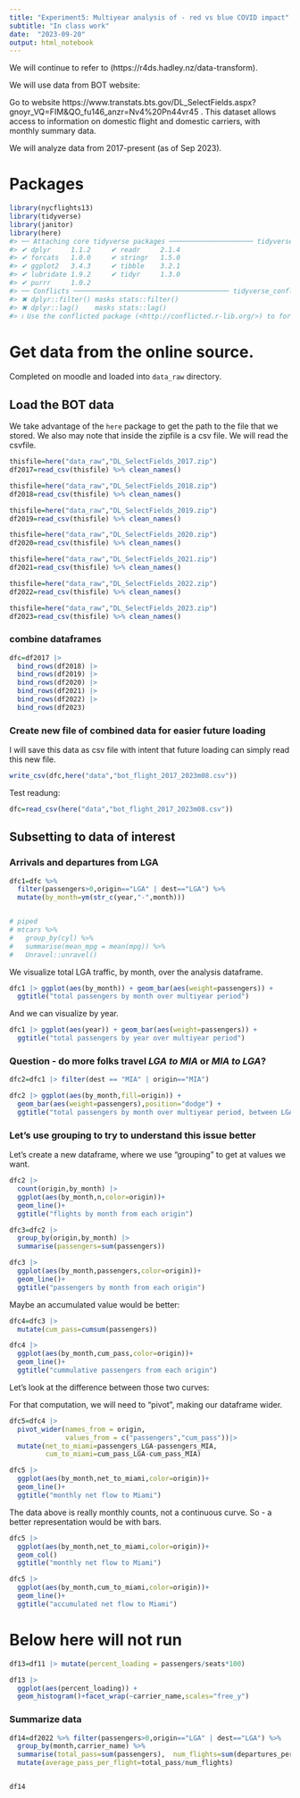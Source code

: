 ```yaml
---
title: "Experiment5: Multiyear analysis of - red vs blue COVID impact"
subtitle: "In class work"
date:  "2023-09-20"
output: html_notebook
---
```



We will continue to refer to (https://r4ds.hadley.nz/data-transform).

We will use data from BOT website: 

 
Go to website  https://www.transtats.bts.gov/DL_SelectFields.aspx?gnoyr_VQ=FIM&QO_fu146_anzr=Nv4%20Pn44vr45 .  This dataset allows access to information on domestic flight and domestic carriers, with monthly summary data.

We will analyze data from 2017-present (as of Sep 2023).



# Packages


```r
library(nycflights13)
library(tidyverse)
library(janitor)
library(here)
#> ── Attaching core tidyverse packages ───────────────────── tidyverse 2.0.0 ──
#> ✔ dplyr     1.1.2     ✔ readr     2.1.4
#> ✔ forcats   1.0.0     ✔ stringr   1.5.0
#> ✔ ggplot2   3.4.3     ✔ tibble    3.2.1
#> ✔ lubridate 1.9.2     ✔ tidyr     1.3.0
#> ✔ purrr     1.0.2     
#> ── Conflicts ─────────────────────────────────────── tidyverse_conflicts() ──
#> ✖ dplyr::filter() masks stats::filter()
#> ✖ dplyr::lag()    masks stats::lag()
#> ℹ Use the conflicted package (<http://conflicted.r-lib.org/>) to force all conflicts to become errors
```

# Get data from the online source.

Completed on moodle and loaded into `data_raw` directory.


## Load the BOT data

We take advantage of the `here` package to get the path to the file that we stored.  We also may note that inside the zipfile is a csv file.  We will read the csvfile.



```r
thisfile=here("data_raw","DL_SelectFields_2017.zip")
df2017=read_csv(thisfile) %>% clean_names()

thisfile=here("data_raw","DL_SelectFields_2018.zip")
df2018=read_csv(thisfile) %>% clean_names()

thisfile=here("data_raw","DL_SelectFields_2019.zip")
df2019=read_csv(thisfile) %>% clean_names()

thisfile=here("data_raw","DL_SelectFields_2020.zip")
df2020=read_csv(thisfile) %>% clean_names()

thisfile=here("data_raw","DL_SelectFields_2021.zip")
df2021=read_csv(thisfile) %>% clean_names()

thisfile=here("data_raw","DL_SelectFields_2022.zip")
df2022=read_csv(thisfile) %>% clean_names()

thisfile=here("data_raw","DL_SelectFields_2023.zip")
df2023=read_csv(thisfile) %>% clean_names()

```

### combine dataframes 

```r
dfc=df2017 |>
  bind_rows(df2018) |>
  bind_rows(df2019) |>
  bind_rows(df2020) |>
  bind_rows(df2021) |>
  bind_rows(df2022) |>
  bind_rows(df2023)

```

### Create new file of combined data for easier future loading

I will save this data as csv file with intent that future loading can simply read this new file.

```r
write_csv(dfc,here("data","bot_flight_2017_2023m08.csv"))
```

Test readung:

```r
dfc=read_csv(here("data","bot_flight_2017_2023m08.csv"))
```




## Subsetting to data of interest


### Arrivals and departures from LGA

```r
dfc1=dfc %>%
  filter(passengers>0,origin=="LGA" | dest=="LGA") %>%
  mutate(by_month=ym(str_c(year,"-",month))) 


# piped
# mtcars %>%
#   group_by(cyl) %>% 
#   summarise(mean_mpg = mean(mpg)) %>%
#   Unravel::unravel()

```

We visualize total LGA traffic, by month, over the analysis dataframe.

```r

dfc1 |> ggplot(aes(by_month)) + geom_bar(aes(weight=passengers)) +
  ggtitle("total passengers by month over multiyear period")
```

And we can visualize by year.

```r

dfc1 |> ggplot(aes(year)) + geom_bar(aes(weight=passengers)) +
  ggtitle("total passengers by year over multiyear period")
```

###  Question - do more folks travel *LGA to MIA* or *MIA to LGA*?

```r
dfc2=dfc1 |> filter(dest == "MIA" | origin=="MIA")
```

```r

dfc2 |> ggplot(aes(by_month,fill=origin)) + 
  geom_bar(aes(weight=passengers),position="dodge") +
  ggtitle("total passengers by month over multiyear period, between LGA and MIA")
```

### Let's use grouping to try to understand this issue better

Let's create a new dataframe, where we use "grouping" to get at values we want.

```r
dfc2 |>
  count(origin,by_month) |> 
  ggplot(aes(by_month,n,color=origin))+
  geom_line()+
  ggtitle("flights by month from each origin")
```

```r
dfc3=dfc2 |>
  group_by(origin,by_month) |> 
  summarise(passengers=sum(passengers))

dfc3 |>
  ggplot(aes(by_month,passengers,color=origin))+
  geom_line()+
  ggtitle("passengers by month from each origin")
```

Maybe an accumulated value would be better:

```r
dfc4=dfc3 |>
  mutate(cum_pass=cumsum(passengers))

dfc4 |>
  ggplot(aes(by_month,cum_pass,color=origin))+
  geom_line()+
  ggtitle("cummulative passengers from each origin") 

```

Let's look at the difference between those two curves:

For that computation, we will need to "pivot", making our dataframe wider.

```r
dfc5=dfc4 |> 
  pivot_wider(names_from = origin,
              values_from = c("passengers","cum_pass"))|>
  mutate(net_to_miami=passengers_LGA-passengers_MIA,
         cum_to_miami=cum_pass_LGA-cum_pass_MIA)
```

```r
dfc5 |>
  ggplot(aes(by_month,net_to_miami,color=origin))+
  geom_line()+
  ggtitle("monthly net flow to Miami") 
```

The data above is really monthly counts, not a continuous curve.   So - a better representation would be with bars.


```r
dfc5 |>
  ggplot(aes(by_month,net_to_miami,color=origin))+
  geom_col()
  ggtitle("monthly net flow to Miami") 
```

```r
dfc5 |>
  ggplot(aes(by_month,cum_to_miami,color=origin))+
  geom_line()+
  ggtitle("accumulated net flow to Miami") 
```




# Below here will not run
 
```r
df13=df11 |> mutate(percent_loading = passengers/seats*100)

df13 |> 
  ggplot(aes(percent_loading)) +
  geom_histogram()+facet_wrap(~carrier_name,scales="free_y")

```


### Summarize data

```r
df14=df2022 %>% filter(passengers>0,origin=="LGA" | dest=="LGA") %>% 
  group_by(month,carrier_name) %>% 
  summarise(total_pass=sum(passengers),  num_flights=sum(departures_performed)) %>%
  mutate(average_pass_per_flight=total_pass/num_flights)


df14 
```



